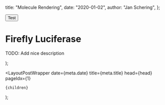   title: "Molecule Rendering",
  date: "2020-01-02",
  author: "Jan Schering",
};


<div
  id="container-01"
  className={"mol-container"}
  style={{
    width: "100%",
    height: "600px",
    position: "relative",
  }}
></div>

<button onClick={test}>Test</button>

# Firefly Luciferase

TODO: Add nice description

  <script src="https://3Dmol.csb.pitt.edu/build/3Dmol-min.js"></script>
);

  <LayoutPostWrapper
    date={meta.date}
    title={meta.title}
    head={head}
    pageIdx={1}
  >
    {children}
  </LayoutPostWrapper>
);
